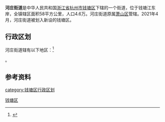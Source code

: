 {{中国乡级行政区
|景观照片文件名 = 202001 Hezhuang from Tangxin Road.jpg
|景观照片描述 = 摄于塘新线
|汉语拼音 = 
|其他语言 = 
|其他语言名称 = 
|旧称 = 
|地名出处 = 
|位置图文件名 = 
|位置图描述 = 
|自定义图片= 
|建置时间 = 
|政府驻地 = 
|毗邻 = 
|总面积 = 
|总人口 = 
|总人口年份 = 
|户籍人口 = 
|户籍人口年份 = 
|常住人口 = 
|常住人口年份 = 
|人口密度 = 
|GDP = 
|GDP年份 = 
|邮政编码 = 
|电话区号 = 571
|官方网站 = 
|网站名称 = 
|33/01/09/009/000}}
'''河庄街道'''是中华人民共和国[[浙江省|浙江省]][[杭州市|杭州市]][[钱塘区|钱塘区]]下辖的一个街道，位于钱塘江东岸，全镇辖区面积58平方公里，人口4.6万。河庄街道原属[[萧山区|萧山区]]管辖。2021年4月，河庄街道被划入新设的钱塘区。

== 行政区划 ==
河庄街道辖有以下地区：<ref>{{PRC admin/ref sgc|33/01/09/009/000}}</ref>

{{PRC admin/children|33/01/09/009/000}}。
==参考资料==
{{commonscat|Hezhuang, Hangzhou}}
{{reflist}}

[[category:钱塘区行政区划|category:钱塘区行政区划]]
[[Category:杭州市街道_(行政区划)|钱塘区]]